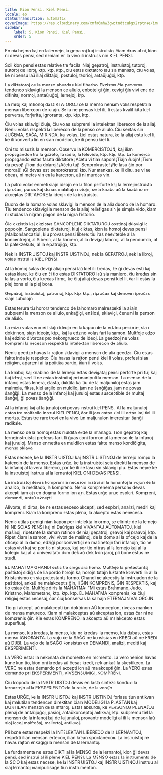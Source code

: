 ```yaml
---
title: Kion Pensi. Kiel Pensi.
locale: eo
statusTranslation: automatic
coverImage: https://res.cloudinary.com/xmfm6mhw3gwctndtcubgx2rptnae/image/upload/v1740337243/small_cover_educacion_fundamental_a051170f1c.webp
sidebar:
    label: 5. Kion Pensi. Kiel Pensi.
    order: 5
---
```

En nia hejmo kaj en la lernejo, la gepatroj kaj instruistoj ĉiam diras al ni, kion ni devas pensi, sed neniam en la vivo ili instruas nin KIEL PENSI.

Scii kion pensi estas relative tre facila. Niaj gepatroj, instruistoj, tutoroj, aŭtoroj de libroj, ktp. ktp. ktp., ĉiu estas diktatoro laŭ sia maniero, ĉiu volas, ke ni pensu laŭ iliaj diktaĵoj, postuloj, teorioj, antaŭjuĝoj, ktp.

La diktatoroj de la menso abundas kiel fiherbo. Ekzistas ĉie perversa tendenco sklavigi la menson de aliulo, enboteligi ĝin, devigi ĝin vivi ene de difinitaj normoj, antaŭjuĝoj, lernejoj, ktp.

La miloj kaj milionoj da DIKTATOROJ de la menso neniam volis respekti la mensan liberecon de iu ajn. Se iu ne pensas kiel ili, li estas kvalifikita kiel perversa, forĵurita, ignoranta, ktp. ktp. ktp.

Ĉiu volas sklavigi ĉiujn, ĉiu volas subpremi la intelektan liberecon de la aliaj. Neniu volas respekti la liberecon de la penso de aliulo. Ĉiu sentas sin JUĜEMA, SAĜA, MIRINDA, kaj volas, kiel estas natura, ke la aliaj estu kiel li, ke ili konvertu lin en sian modelon, ke ili pensu kiel li.

Oni tro misuzis la menson. Observu la KOMERCISTOJN, kaj ilian propagandon tra la gazeto, la radio, la televido, ktp. ktp. ktp. La komerca propagando estas farata diktatore ¡Aĉetu vi tian sapon! ¡Tiajn ŝuojn! ¡Tiom da pesoj! ¡Tiom da dolaroj! ¡Aĉetu tuj! ¡Senprokraste! ¡Ne lasu ĝin por morgaŭ! ¡Ĝi devas esti senprokraste! ktp. Nur mankas, ke ili diru, se vi ne obeas, ni metos vin en la karceron, aŭ ni murdos vin.

La patro volas enmeti siajn ideojn en la filon perforte kaj la lernejinstruisto riproĉas, punas kaj donas malaltajn notojn, se la knabo aŭ la knabino ne akceptas DIKTAFORE la ideojn de la instruisto.

Duono de la homaro volas sklavigi la menson de la alia duono de la homaro. Tiu tendenco sklavigi la menson de la aliaj reliefigas sin je simpla vido, kiam ni studas la nigran paĝon de la nigra historio.

Ĉie ekzistis kaj ekzistas SANGOPLENE DIKTATUROJ obstinaj sklavigi la popolojn. Sangoplenaj diktaturoj, kiuj diktas, kion la homoj devas pensi. ¡Malbonŝanca tiu!, kiu provas pensi libere: tiu iras neeviteble al la koncentrejoj, al Siberio, al la karcero, al la devigaj laboroj, al la pendumilo, al la pafekzekuto, al la elpatrujigo, ktp.

Nek la INSTR UISTOJ kaj INSTR UISTINOJ, nek la GEPATROJ, nek la libroj, volas instrui la KIEL PENSI.

Al la homoj ŝatas devigi aliajn pensi laŭ kiel ili kredas, ke ĝi devas esti kaj estas klare, ke ĉiu en ĉi tio estas DIKTATORO laŭ sia maniero, ĉiu kredas sin la lasta vorto, ĉiu kredas firme, ke ĉiuj aliaj devas pensi kiel li, ĉar li estas la plej bona el la plej bona.

Gepatroj, instruistoj, patronoj, ktp. ktp. ktp., riproĉas kaj denove riproĉas siajn subulojn.

Estas terura tiu horora tendenco de la homaro malrespekti la aliajn, subpremi la menson de aliulo, enkaĝigi, enŝlosi, sklavigi, ĉenumi la penson de aliulo.

La edzo volas enmeti siajn ideojn en la kapon de la edzino perforte, sian doktrinon, siajn ideojn, ktp., kaj la edzino volas fari la samon. Multfoje edzo kaj edzino divorcas pro nekongrueco de ideoj. La geedzoj ne volas kompreni la neceson respekti la intelektan liberecon de aliulo.

Neniu geedzo havas la rajton sklavigi la menson de alia geedzo. Ĉiu estas fakte inda je respekto. Ĉiu havas la rajton pensi kiel li volas, profesi sian religion, aparteni al la politika partio, kiun li volas.

La knaboj kaj knabinoj de la lernejo estas devigataj pensi perforte pri tiaj kaj tiaj ideoj, sed ili ne estas instruitaj pri manipuli la menson. La menso de la infanoj estas tenera, elasta, duktila kaj tiu de la maljunuloj estas jam malmola, fiksa, kiel argilo en muldilo, jam ne ŝanĝiĝas, jam ne povas ŝanĝiĝi. La menso de la infanoj kaj junuloj estas susceptible de multaj ŝanĝoj, ĝi povas ŝanĝiĝi.

Al la infanoj kaj al la junuloj oni povas instrui kiel PENSI. Al la maljunuloj estas tre malfacile instrui KIEL PENSI, ĉar ili jam estas kiel ili estas kaj tiel ili mortas. Estas tre rare trovi en la vivo iun maljunulon interesitan ŝanĝi radikale.

La menso de la homoj estas muldita ekde la infanaĝo. Tion gepatroj kaj lernejinstruistoj preferas fari. Ili ĝuas doni formon al la menso de la infanoj kaj junuloj. Menso enmetita en muldilon estas fakte menso kondiĉigita, menso sklava.

Estas necese, ke la INSTR UISTOJ kaj INSTR UISTINOJ de lernejo rompu la katenojn de la menso. Estas urĝe, ke la instruistoj sciu direkti la menson de la infanoj al la vera libereco, por ke ili ne lasu sin sklavigi plu. Estas nepre ke la instruistoj instruu al la lernantoj KIEL ONI DEVAS PENSI.

La instruistoj devas kompreni la neceson instrui al la lernantoj la vojon de la analizo, la meditado, la kompreno. Neniu komprenema persono devas akcepti iam ajn en dogma formo ion ajn. Estas urĝe unue esplori. Kompreni, demandi, antaŭ akcepti.

Alivorte, ni diros, ke ne estas neceso akcepti, sed esplori, analizi, mediti kaj kompreni. Kiam la kompreno estas plena, la akcepto estas nenecesa.

Nenio utilas plenigi nian kapon per intelekta informo, se elirinte de la lernejo NI NE SCIAS PENSI kaj ni Daŭrigas kiel VIVANTAJ AŬTOMATOJ, kiel maŝinoj, ripetante la saman rutinon de niaj gepatroj, geavoj kaj praavoj, ktp. Ripeti ĉiam la samon, vivi vivon de maŝinoj, de la domo al la oficejo kaj de la oficejo al la domo, edziĝi por konvertiĝi en maŝinetojn fari infanojn, tio ne estas vivi kaj se por tio ni studas, kaj por tio ni iras al la lernejo kaj al la kolegio kaj al la universitato dum dek aŭ dek kvin jaroj, pli bone estus ne studi.

EL MAHATMA GHANDI estis tre singulara homo. Multfoje la protestantaj paŝtistoj sidiĝis ĉe lia pordo horojn kaj horojn tutajn luktante konverti lin al la Kristanismo en sia protestanta formo. Ghandi ne akceptis la instruadon de la paŝtistoj, ankaŭ ne malakceptis ĝin, li ĜIN KOMPRENIS, ĜIN RESPEKTIS, kaj tio estas ĉio. Multfoje diris la MAHATMA: "Mi estas Brahmano, Judo, Kristano, Mahometano, ktp. ktp. ktp. EL MAHATMA komprenis, ke ĉiuj religioj estas necesaj, ĉar ĉiuj konservas la samajn ETERNAJN VALOROJN.

Tio pri akcepti aŭ malakcepti ian doktrinon AŬ koncepton, rivelas mankon de mensa matureco. Kiam ni malakceptas aŭ akceptas ion, estas ĉar ni ne komprenis ĝin. Kie estas KOMPRENO, la akcepto aŭ malakcepto estas superfluaj.

La menso, kiu kredas, la menso, kiu ne kredas, la menso, kiu dubas, estas menso IGNORANTA. La vojo de la SAĜO ne konsistas en KREDI aŭ ne KREDI aŭ DUBI. La vojo de la SAĜO konsistas en DEMANDI, analizi, mediti kaj EKSPERIMENTI.

La VERO estas la nekonata de momento en momento. La vero nenion havas kune kun tio, kion oni kredas aŭ ĉesas kredi, nek ankaŭ la skeptikeco. La VERO ne estas demando pri akcepti ion aŭ malakcepti ĝin. La VERO estas demando pri EKSPERIMENTI, VIVSENSUMIGI, KOMPRENI.

Ĉiu klopodo de la INSTR UISTOJ devas en lasta sintezo konduki la lernantojn al la EKSPERIENTO de la realo, de la veraĵo.

Estas URĜE, ke la INSTR UISTOJ kaj INSTR UISTINOJ forlasu tiun antikvan kaj malutilan tendencon direktitan ĉiam MODELIGI la PLASTAN kaj DUKTILAN menson de la infanoj. Estas absurde, ke PERSONOJ PLENAĴOJ plenaj de antaŭjuĝoj, pasioj, antaŭkonceptoj antikvaj, ktp. subpremu tiel la menson de la infanoj kaj de la junuloj, provante modeligi al ili la menson laŭ siaj ideoj malfreŝaj, mallertaj, antikvaj.

Pli bone estas respekti la INTELEKTAN LIBERECO de la LERNANTOJ, respekti ilian mensan lertecon, ilian krean spontanecon. La instruistoj ne havas rajton enkaĝigi la menson de la lernantoj.

La fundamenta ne estas DIKTI al la MENSO de la lernantoj, kion ĝi devas pensi, sed instrui al ili plene KIEL PENSI. La MENSO estas la instrumento de la SCIO kaj estas necese, ke la INSTR UISTOJ kaj INSTR UISTINOJ instruu al siaj lernantoj manipuli saĝe tiun instrumenton.

